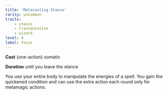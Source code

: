 ```yaml
---
title: 'Metacasting Stance'
rarity: uncommon
traits:
    - stance
    - transmutation
    - wizard
level: 4
label: focus
---
```


**Cast** {one-action} somatic

**Duration** until you leave the stance

You use your entire body to manipulate the energies of a spell. You gain the quickened condition and can use the extra action each round only for metamagic actions.
